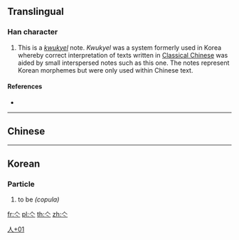 ==Translingual==

===Han character===
{{Han char|rn=9|rad=人|as=01|sn=3|four=|canj=OI,XXOI|ids=⿱𠆢丶}}

# This is a ''[[kwukyel]]'' note. ''Kwukyel'' was a system formerly used in Korea whereby correct interpretation of texts written in [[w:Classical Chinese|Classical Chinese]] was aided by small interspersed notes such as this one. The notes represent Korean morphemes but were only used within Chinese text.

====References====
* {{Han ref|kx=0091.051|dkj=01416|dj=0192.051|hdz=10103.021|uh=4EBD|ud=20157}}

----

==Chinese==
{{zh-see|亼|a}}

----

==Korean==

===Particle===
{{ko-pos|particle|hangeul=[[라]]|y=la|rv=ra|mr=ra}}

# to be ''(copula)''

[[Category:Korean-only CJKV Characters|人+01]]

[[fr:亽]]
[[pl:亽]]
[[th:亽]]
[[zh:亽]]